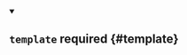 


<details className="config-field" data-expandable="true" open>
<summary>

## `template` <span className="config-field-required" data-required="false">required</span> <span className="config-field-type"></span> <span className="config-field-default"></span> <span className="config-field-enum"></span> {#template}



</summary>

<PartialTemplatereference />


</details>
